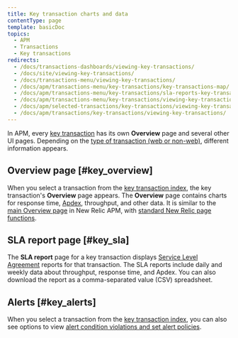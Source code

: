 ```yaml
---
title: Key transaction charts and data
contentType: page
template: basicDoc
topics:
  - APM
  - Transactions
  - Key transactions
redirects:
  - /docs/transactions-dashboards/viewing-key-transactions/
  - /docs/site/viewing-key-transactions/
  - /docs/transactions-menu/viewing-key-transactions/
  - /docs/apm/transactions-menu/key-transactions/key-transactions-map/
  - /docs/apm/transactions-menu/key-transactions/sla-reports-key-transactions/
  - /docs/apm/transactions-menu/key-transactions/viewing-key-transactions/
  - /docs/apm/selected-transactions/key-transactions/viewing-key-transactions/
  - /docs/apm/transactions/key-transactions/viewing-key-transactions/
---
```


In APM, every [key transaction](/docs/apm/transactions/key-transactions/key-transactions-tracking-important-transactions-or-events) has its own **Overview** page and several other UI pages. Depending on the [type of transaction (web or non-web)](/docs/apm/transactions/intro-transactions/transactions-new-relic-apm), different information appears.

## Overview page [#key_overview]

When you select a transaction from the [key transaction index](/docs/apm/transactions/key-transactions/key-transactions-tracking-important-transactions-or-events#find), the key transaction's **Overview** page appears. The **Overview** page contains charts for response time, [Apdex](/docs/apm/new-relic-apm/apdex/apdex-measuring-user-satisfaction), throughput, and other data. It is similar to the [main Overview page](/docs/apm/applications-menu/monitoring/apm-overview-page) in New Relic APM, with [standard New Relic page functions](/docs/data-analysis/user-interface-functions/view-your-data/standard-page-functions).

## SLA report page [#key_sla]

The **SLA report** page for a key transaction displays [Service Level Agreement](/docs/apm/reports/service-level-agreements/apm-sla-reports-dashboard) reports for that transaction. The SLA reports include daily and weekly data about throughput, response time, and Apdex. You can also download the report as a comma-separated value (CSV) spreadsheet.

## Alerts [#key_alerts]

When you select a transaction from the [key transaction index](/docs/apm/transactions/key-transactions/key-transactions-tracking-important-transactions-or-events#find), you can also see options to view [alert condition violations and set alert policies](/docs/apm/transactions/key-transactions/view-key-transactions-alert-information).
